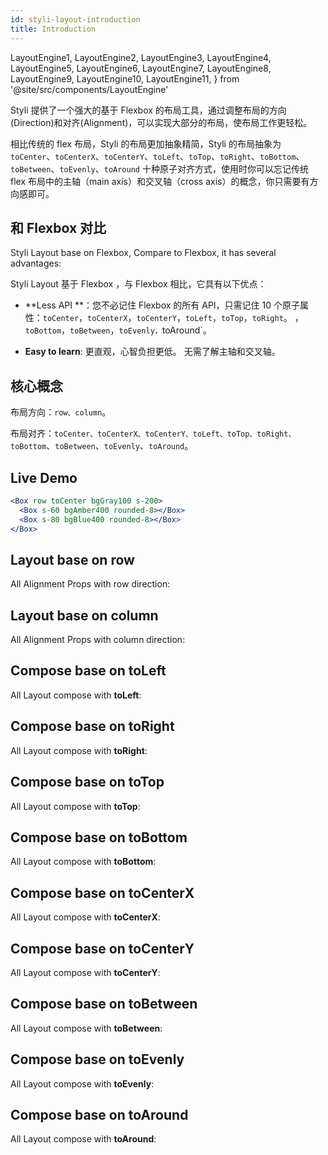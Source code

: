 ```yaml
---
id: styli-layout-introduction
title: Introduction
---
```


  LayoutEngine1,
  LayoutEngine2,
  LayoutEngine3,
  LayoutEngine4,
  LayoutEngine5,
  LayoutEngine6,
  LayoutEngine7,
  LayoutEngine8,
  LayoutEngine9,
  LayoutEngine10,
  LayoutEngine11,
} from '@site/src/components/LayoutEngine'

Styli 提供了一个强大的基于 Flexbox 的布局工具，通过调整布局的方向(Direction)和对齐(Alignment)，可以实现大部分的布局，使布局工作更轻松。

相比传统的 flex 布局，Styli 的布局更加抽象精简，Styli 的布局抽象为 `toCenter`、`toCenterX`、`toCenterY`、`toLeft`、`toTop`、`toRight`、`toBottom`、`toBetween`、`toEvenly`、`toAround` 十种原子对齐方式，使用时你可以忘记传统 flex 布局中的主轴（main axis）和交叉轴（cross axis）的概念，你只需要有方向感即可。

## 和 Flexbox 对比

Styli Layout base on Flexbox, Compare to Flexbox, it has several advantages:

Styli Layout 基于 Flexbox ，与 Flexbox 相比，它具有以下优点：

- **Less API **：您不必记住 Flexbox 的所有 API，只需记住 10 个原子属性：`toCenter`，`toCenterX`，`toCenterY`，`toLeft`，`toTop`，`toRight`。 ，`toBottom`，`toBetween`，`toEvenly，`toAround`。

- **Easy to learn**: 更直观，心智负担更低。 无需了解主轴和交叉轴。

## 核心概念

布局方向：`row、column`。

布局对齐：`toCenter、toCenterX、toCenterY、toLeft、toTop、toRight、toBottom`、`toBetween`、`toEvenly`、`toAround`。

## Live Demo

```jsx live
<Box row toCenter bgGray100 s-200>
  <Box s-60 bgAmber400 rounded-8></Box>
  <Box s-80 bgBlue400 rounded-8></Box>
</Box>
```

## Layout base on row

All Alignment Props with row direction:

<LayoutEngine1 />

## Layout base on column

All Alignment Props with column direction:

<LayoutEngine2 />

## Compose base on toLeft

All Layout compose with **toLeft**:

<LayoutEngine3 />

## Compose base on toRight

All Layout compose with **toRight**:

<LayoutEngine4 />

## Compose base on toTop

All Layout compose with **toTop**:

<LayoutEngine5 />

## Compose base on toBottom

All Layout compose with **toBottom**:

<LayoutEngine6 />

## Compose base on toCenterX

All Layout compose with **toCenterX**:

<LayoutEngine7 />

## Compose base on toCenterY

All Layout compose with **toCenterY**:

<LayoutEngine8 />

## Compose base on toBetween

All Layout compose with **toBetween**:

<LayoutEngine9 />

## Compose base on toEvenly

All Layout compose with **toEvenly**:

<LayoutEngine10 />

## Compose base on toAround

All Layout compose with **toAround**:

<LayoutEngine11 />
